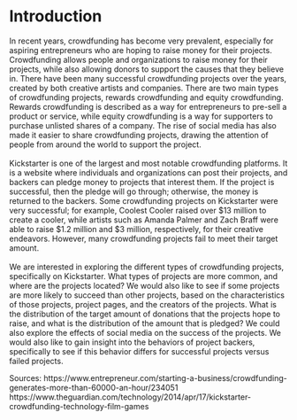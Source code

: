 # Introduction

In recent years, crowdfunding has become very prevalent, especially for aspiring entrepreneurs who are hoping to raise money for their projects. Crowdfunding allows people and organizations to raise money for their projects, while also allowing donors to support the causes that they believe in. There have been many successful crowdfunding projects over the years, created by both creative artists and companies. There are two main types of crowdfunding projects, rewards crowdfunding and equity crowdfunding. Rewards crowdfunding is described as a way for entrepreneurs to pre-sell a product or service, while equity crowdfunding is a way for supporters to purchase unlisted shares of a company. The rise of social media has also made it easier to share crowdfunding projects, drawing the attention of people from around the world to support the project.\
\
Kickstarter is one of the largest and most notable crowdfunding platforms. It is a website where individuals and organizations can post their projects, and backers can pledge money to projects that interest them. If the project is successful, then the pledge will go through; otherwise, the money is returned to the backers. Some crowdfunding projects on Kickstarter were very successful; for example, Coolest Cooler raised over \$13 million to create a cooler, while artists such as Amanda Palmer and Zach Braff were able to raise \$1.2 million and \$3 million, respectively, for their creative endeavors. However, many crowdfunding projects fail to meet their target amount.\
\
We are interested in exploring the different types of crowdfunding projects, specifically on Kickstarter. What types of projects are more common, and where are the projects located? We would also like to see if some projects are more likely to succeed than other projects, based on the characteristics of those projects, project pages, and the creators of the projects. What is the distribution of the target amount of donations that the projects hope to raise, and what is the distribution of the amount that is pledged? We could also explore the effects of social media on the success of the projects. We would also like to gain insight into the behaviors of project backers, specifically to see if this behavior differs for successful projects versus failed projects.

Sources: https://www.entrepreneur.com/starting-a-business/crowdfunding-generates-more-than-60000-an-hour/234051 https://www.theguardian.com/technology/2014/apr/17/kickstarter-crowdfunding-technology-film-games
